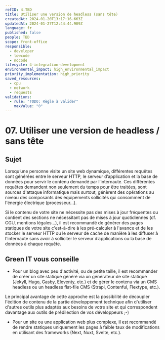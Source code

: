 ```yaml
---
refID: 4.TBD
title: Utiliser une version de headless (sans tête)
createdAt: 2024-01-20T13:17:16.663Z
updatedAt: 2024-01-27T12:44:44.909Z
language: fr
published: false
people: TBD
scope: front-office
responsible:
  - developer
  - lowcode
  - nocode
lifecycle: 4-integration-development
environmental_impact: high_environmental_impact
priority_implementation: high_priority
saved_resources:
  - cpu
  - network
  - requests
validations:
  - rule: "TODO: Règle à valider"
    maxValue: "0"
---
```


# 07. Utiliser une version de headless / sans tête

## Sujet

Lorsqu’une personne visite un site web dynamique, différentes requêtes sont générées entre le serveur HTTP, le serveur d’application et la base de données pour servir le contenu demandé par l’internaute. Ces différentes requêtes demandent non seulement du temps pour être traitées, sont sources d'attaque informatique mais surtout, génèrent des opérations au niveau des composants des équipements sollicités qui consomment de l'énergie électrique (processeur...).

Si le contenu de votre site ne nécessite pas des mises à jour fréquentes ou contient des sections ne nécessitant pas de mises à jour quotidiennes (cf. CGU, mentions légales...), il est recommandé de générer des pages statiques de votre site c'est-à-dire à les pré-calculer à l'avance et de les stocker le serveur HTTP ou le serveur de cache de manière à les diffuser à l'internaute sans avoir à solliciter le serveur d’applications ou la base de données à chaque requête.

## Green IT vous conseille

- Pour un blog avec peu d'activité, ou de petite taille, il est recommander de créer un site statique généré via un générateur de site statique (Jekyll, Hugo, Gasby, Eleventy, etc.) et de gérer le contenu via un CMS headless ou un headless flat-file CMS (Strapi, Contenful, Flextype, etc.).

Le principal avantage de cette approche est la possibilité de découpler l'édition de contenu de la partie développement technique afin d'utiliser d'autres outils plus adaptés aux besoins de votre site et qui correspondent davantage aux outils de prédilection de vos développeurs ;-)

- Pour un site ou une application web plus complexe, il est recommandé de rendre statiques uniquement les pages à faible taux de modifications en utilisant des frameworks (Next, Nuxt, Svelte, etc.).

